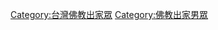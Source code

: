 {{Commons category|Buddhist monks of Taiwan}}

[[Category:台灣佛教出家眾|Category:台灣佛教出家眾]]
[[Category:佛教出家男眾|Category:佛教出家男眾]]